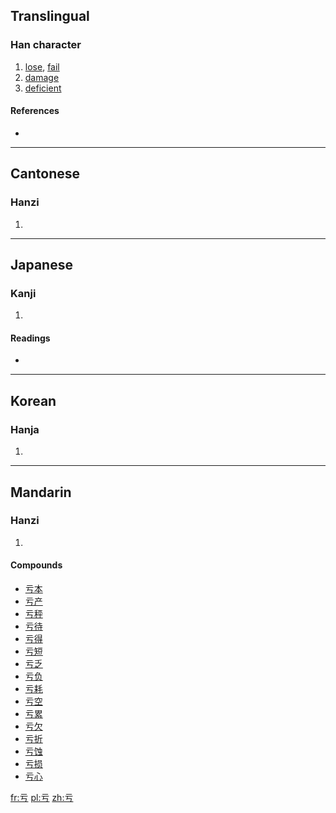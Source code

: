 {{also|虧}}<!-- may be replaced by zh-forms -->
==Translingual==

===Han character===
{{Han char|rn=7|rad=二|as=01|sn=3|four=|canj=一一女尸 (MMVS), X一一女尸 (XMMVS)}}

# [[lose]], [[fail]]
# [[damage]]
# [[deficient]]

====References====
* {{Han ref|kx=0086.070|dkj=00253|dj=0177.050|hdz=10005.010|uh=4E8F|ud=20111}}

----

==Cantonese==

===Hanzi===
{{yue-hanzi|jyut=|y=kwai1|tra=虧}}

# {{defn|Cantonese|sort=二01}}

----

==Japanese==

===Kanji===
{{ja-kanji|grade=|rs=二01}}

# {{defn|Japanese|sort=二01}}

====Readings====
* {{ja-readings|on=[[う]] (u)|kun=[[かける]] (kakeru)}}

----

==Korean==

===Hanja===
{{ko-hanja|hangeul=[[유]], [[우]]|rv=yu, u|mr=yu, u}}

# {{defn|Korean|sort=二01}}

----

==Mandarin==

===Hanzi===
{{cmn-hanzi|tra=虧|pin=[[kuī]] ([[kui1]]), [[yú]] ([[yu2]])|wg=k'uei<sup>1</sup>, yü<sup>2</sup>}}

# {{defn|Mandarin|sort=二01}}

====Compounds====
* [[亏本]]
* [[亏产]]
* [[亏秤]]
* [[亏待]]
* [[亏得]]
* [[亏短]]
* [[亏乏]]
* [[亏负]]
* [[亏耗]]
* [[亏空]]
* [[亏累]]
* [[亏欠]]
* [[亏折]]
* [[亏蚀]]
* [[亏损]]
* [[亏心]]

[[fr:亏]]
[[pl:亏]]
[[zh:亏]]